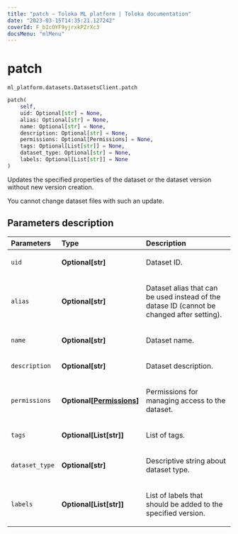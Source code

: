 ```yaml
---
title: "patch — Toloka ML platform | Toloka documentation"
date: "2023-03-15T14:35:21.127242"
coverId: F_bIcOYF9yjrxkPZrXc3
docsMenu: "mlMenu"
---
```


# patch

`ml_platform.datasets.DatasetsClient.patch`

```python
patch(
    self,
    uid: Optional[str] = None,
    alias: Optional[str] = None,
    name: Optional[str] = None,
    description: Optional[str] = None,
    permissions: Optional[Permissions] = None,
    tags: Optional[List[str]] = None,
    dataset_type: Optional[str] = None,
    labels: Optional[List[str]] = None
)
```

Updates the specified properties of the dataset or the dataset version without new version creation.

You cannot change dataset files with such an update.

## Parameters description

| Parameters | Type | Description |
| :----------| :----| :-----------|
`uid`|**Optional\[str\]**|<p>Dataset ID.</p>
`alias`|**Optional\[str\]**|<p>Dataset alias that can be used instead of the datase ID (cannot be changed after setting).</p>
`name`|**Optional\[str\]**|<p>Dataset name.</p>
`description`|**Optional\[str\]**|<p>Dataset description.</p>
`permissions`|**Optional\[[Permissions](/docs/toloka-ml/reference/ml_platform.core.Permissions)\]**|<p>Permissions for managing access to the dataset.</p>
`tags`|**Optional\[List\[str\]\]**|<p>List of tags.</p>
`dataset_type`|**Optional\[str\]**|<p>Descriptive string about dataset type.</p>
`labels`|**Optional\[List\[str\]\]**|<p>List of labels that should be added to the specified version.</p>